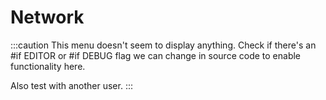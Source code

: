 # Network

:::caution
This menu doesn't seem to display anything. Check if there's an #if EDITOR or #if DEBUG flag we can change in source code to enable functionality here.

Also test with another user.
:::